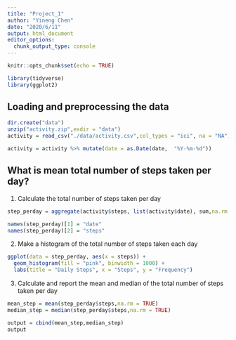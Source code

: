 ```yaml
---
title: "Project_1"
author: "Yineng Chen"
date: "2020/6/11"
output: html_document
editor_options: 
  chunk_output_type: console
---
```


```r
knitr::opts_chunk$set(echo = TRUE)

library(tidyverse)
library(ggplot2)
```

## Loading and preprocessing the data

```r
dir.create("data")
unzip("activity.zip",exdir = "data")
activity = read_csv("./data/activity.csv",col_types = "ici", na = "NA")

activity = activity %>% mutate(date = as.Date(date,  "%Y-%m-%d"))

```

## What is mean total number of steps taken per day?

1. Calculate the total number of steps taken per day

```r
step_perday = aggregate(activity$steps, list(activity$date), sum,na.rm = T)

names(step_perday)[1] = "date"
names(step_perday)[2] = "steps"

```

2.  Make a histogram of the total number of steps taken each day

```r

ggplot(data = step_perday, aes(x = steps)) + 
  geom_histogram(fill = "pink", binwidth = 1000) +
  labs(title = "Daily Steps", x = "Steps", y = "Frequency")

```

3. Calculate and report the mean and median of the total number of steps taken per day

```r
mean_step = mean(step_perday$steps,na.rm = TRUE)
median_step = median(step_perday$steps,na.rm = TRUE)

output = cbind(mean_step,median_step)
output
```

